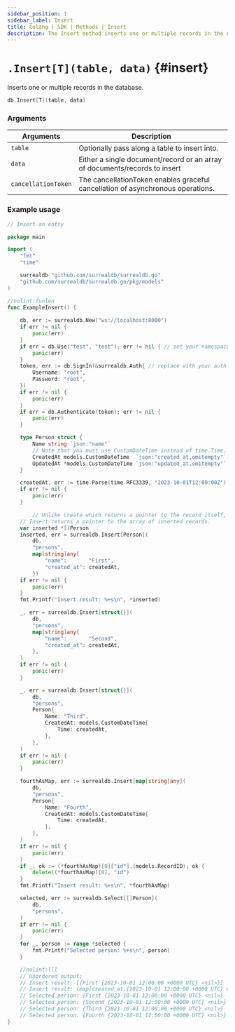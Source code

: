 ```yaml
---
sidebar_position: 1
sidebar_label: Insert
title: Golang | SDK | Methods | Insert
description: The Insert method inserts one or multiple records in the database.
---
```



# `.Insert[T](table, data)` {#insert}

Inserts one or multiple records in the database.

```go title="Method Syntax"
db.Insert[T](table, data)
```

### Arguments

<table>
    <thead>
        <tr>
            <th colspan="2" scope="col">Arguments</th>
            <th colspan="2" scope="col">Description</th>
        </tr>
    </thead>
    <tbody>
        <tr>
            <td colspan="2" scope="row" data-label="Arguments">
                <code>table</code>
                <Label label="optional" />
            </td>
            <td colspan="2" scope="row" data-label="Description">
                Optionally pass along a table to insert into.
            </td>
        </tr>
        <tr>
            <td colspan="2" scope="row" data-label="Arguments">
                <code>data</code>
                <Label label="optional" />
            </td>
            <td colspan="2" scope="row" data-label="Description">
                Either a single document/record or an array of documents/records to insert
            </td>
        </tr>
        <tr>
            <td colspan="2" scope="row" data-label="Arguments">
                <code>cancellationToken</code>
                <Label label="optional" />
            </td>
            <td colspan="2" scope="row" data-label="Description">
                The cancellationToken enables graceful cancellation of asynchronous operations.
            </td>
        </tr>
    </tbody>
</table>

### Example usage

```go
// Insert an entry

package main

import (
	"fmt"
	"time"

	surrealdb "github.com/surrealdb/surrealdb.go"
	"github.com/surrealdb/surrealdb.go/pkg/models"
)

//nolint:funlen
func ExampleInsert() {
	
	db, err := surrealdb.New("ws://localhost:8000")
	if err != nil {
		panic(err)
	}
	if err = db.Use("test", "test"); err != nil { // set your namespace/database
		panic(err)
	}
	token, err := db.SignIn(&surrealdb.Auth{ // replace with your auth
		Username: "root",
		Password: "root",
	})
	if err != nil {
		panic(err)
	}
	if err = db.Authenticate(token); err != nil {
		panic(err)
	}

	type Person struct {
		Name string `json:"name"`
		// Note that you must use CustomDateTime instead of time.Time.
		CreatedAt models.CustomDateTime  `json:"created_at,omitempty"`
		UpdatedAt *models.CustomDateTime `json:"updated_at,omitempty"`
	}

	createdAt, err := time.Parse(time.RFC3339, "2023-10-01T12:00:00Z")
	if err != nil {
		panic(err)
	}

		// Unlike Create which returns a pointer to the record itself,
	// Insert returns a pointer to the array of inserted records.
	var inserted *[]Person
	inserted, err = surrealdb.Insert[Person](
		db,
		"persons",
		map[string]any{
			"name":       "First",
			"created_at": createdAt,
		})
	if err != nil {
		panic(err)
	}
	fmt.Printf("Insert result: %+s\n", *inserted)

	_, err = surrealdb.Insert[struct{}](
		db,
		"persons",
		map[string]any{
			"name":       "Second",
			"created_at": createdAt,
		},
	)
	if err != nil {
		panic(err)
	}

	_, err = surrealdb.Insert[struct{}](
		db,
		"persons",
		Person{
			Name: "Third",
			CreatedAt: models.CustomDateTime{
				Time: createdAt,
			},
		},
	)
	if err != nil {
		panic(err)
	}

	fourthAsMap, err := surrealdb.Insert[map[string]any](
		db,
		"persons",
		Person{
			Name: "Fourth",
			CreatedAt: models.CustomDateTime{
				Time: createdAt,
			},
		},
	)
	if err != nil {
		panic(err)
	}
	if _, ok := (*fourthAsMap)[0]["id"].(models.RecordID); ok {
		delete((*fourthAsMap)[0], "id")
	}
	fmt.Printf("Insert result: %+s\n", *fourthAsMap)

	selected, err := surrealdb.Select[[]Person](
		db,
		"persons",
	)
	if err != nil {
		panic(err)
	}
	for _, person := range *selected {
		fmt.Printf("Selected person: %+s\n", person)
	}

	//nolint:lll
	// Unordered output:
	// Insert result: [{First {2023-10-01 12:00:00 +0000 UTC} <nil>}]
	// Insert result: [map[created_at:{2023-10-01 12:00:00 +0000 UTC} name:Fourth]]
	// Selected person: {First {2023-10-01 12:00:00 +0000 UTC} <nil>}
	// Selected person: {Second {2023-10-01 12:00:00 +0000 UTC} <nil>}
	// Selected person: {Third {2023-10-01 12:00:00 +0000 UTC} <nil>}
	// Selected person: {Fourth {2023-10-01 12:00:00 +0000 UTC} <nil>}
}

```